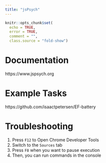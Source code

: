 ```yaml
---
title: "jsPsych"
---
```


```r
knitr::opts_chunk$set(
  echo = TRUE,
  error = TRUE,
  comment = "",
  class.source = "fold-show")
```

# Documentation

https://www.jspsych.org

# Example Tasks

https://github.com/isaactpetersen/EF-battery

# Troubleshooting

1. Press `F12` to Open Chrome Developer Tools
1. Switch to the `Sources` tab
1. Press `F8` when you want to pause execution
1. Then, you can run commands in the console
